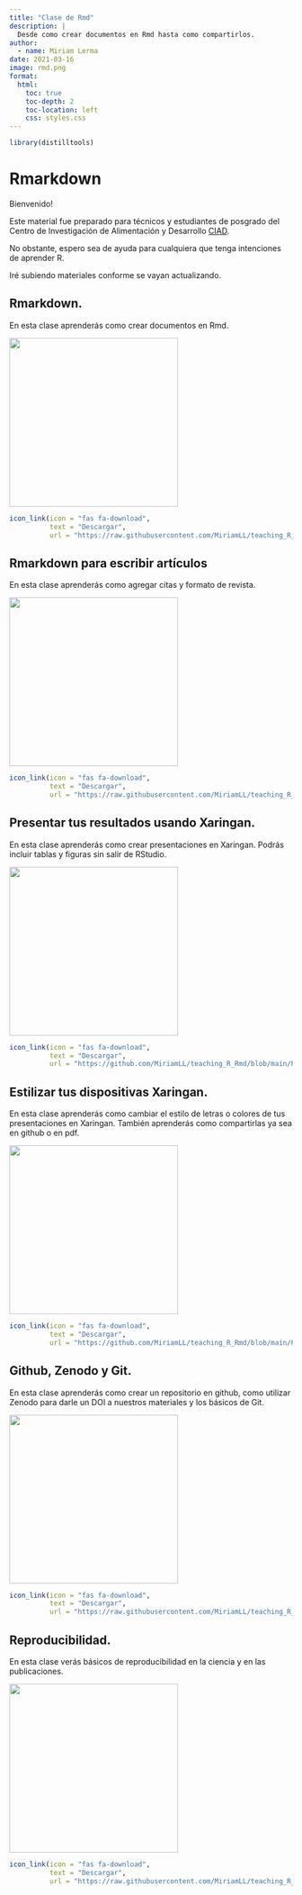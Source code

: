 ```yaml
---
title: "Clase de Rmd"
description: |
  Desde como crear documentos en Rmd hasta como compartirlos. 
author:
  - name: Miriam Lerma
date: 2021-03-16
image: rmd.png
format:
  html:
    toc: true
    toc-depth: 2
    toc-location: left
    css: styles.css
---
```


```r
library(distilltools)
```

# Rmarkdown

Bienvenido!

Este material fue preparado para técnicos y estudiantes de posgrado del Centro de Investigación de Alimentación y Desarrollo [CIAD](https://www.ciad.mx/).

No obstante, espero sea de ayuda para cualquiera que tenga intenciones de aprender R.

Iré subiendo materiales conforme se vayan actualizando.

## Rmarkdown.

En esta clase aprenderás como crear documentos en Rmd. <br>

<html>

<body><left> <a href="https://miriamll.github.io/teaching_R_Rmd/Rmd-Parte1"><img src="https://raw.githubusercontent.com/MiriamLL/teaching_R_Rmd/main/Figuras/Clase09.png" style="width:300px"/></a> </left></body>

</html>

```r
icon_link(icon = "fas fa-download",
          text = "Descargar",
          url = "https://raw.githubusercontent.com/MiriamLL/teaching_R_Rmd/main/Pdfs/Rmd-Parte1.pdf")
```

## Rmarkdown para escribir artículos

En esta clase aprenderás como agregar citas y formato de revista. <br>

<html>

<body><left> <a href="https://miriamll.github.io/teaching_R_Rmd/Rmd-Parte2"><img src="https://raw.githubusercontent.com/MiriamLL/teaching_R_Rmd/main/Figuras/Clase10.png" style="width:300px"/></a> </left></body>

</html>

```r
icon_link(icon = "fas fa-download",
          text = "Descargar",
          url = "https://raw.githubusercontent.com/MiriamLL/teaching_R_Rmd/main/Pdfs/Rmd-Parte2.pdf")
```

## Presentar tus resultados usando Xaringan.

En esta clase aprenderás como crear presentaciones en Xaringan. Podrás incluir tablas y figuras sin salir de RStudio. <br>

<html>

<body><left> <a href="https://miriamll.github.io/teaching_R_Rmd/Xaringan-Parte1"><img src="https://raw.githubusercontent.com/MiriamLL/teaching_R_Rmd/main/Figuras/Clase11.png" style="width:300px"/></a> </left></body>

</html>

```r
icon_link(icon = "fas fa-download",
          text = "Descargar",
          url = "https://github.com/MiriamLL/teaching_R_Rmd/blob/main/Pdfs/Xaringan-Parte1.pdf")
```

## Estilizar tus dispositivas Xaringan.

En esta clase aprenderás como cambiar el estilo de letras o colores de tus presentaciones en Xaringan. También aprenderás como compartirlas ya sea en github o en pdf. <br>

<html>

<body><left> <a href="https://miriamll.github.io/teaching_R_Rmd/Xaringan-Parte2"><img src="https://raw.githubusercontent.com/MiriamLL/teaching_R_Rmd/main/Figuras/Clase11Xaringan.png" style="width:300px"/></a> </left></body>

</html>

```r
icon_link(icon = "fas fa-download",
          text = "Descargar",
          url = "https://github.com/MiriamLL/teaching_R_Rmd/blob/main/Pdfs/Xaringan-Parte2.pdf")
```

## Github, Zenodo y Git.

En esta clase aprenderás como crear un repositorio en github, como utilizar Zenodo para darle un DOI a nuestros materiales y los básicos de Git. <br>

<html>

<body><left> <a href="https://miriamll.github.io/teaching_R_Rmd/GitGithubZenodo"><img src="https://raw.githubusercontent.com/MiriamLL/teaching_R_Rmd/main/Figuras/Clase12.png" style="width:300px"/></a> </left></body>

</html>

```r
icon_link(icon = "fas fa-download",
          text = "Descargar",
          url = "https://raw.githubusercontent.com/MiriamLL/teaching_R_Rmd/main/Pdfs/GitGithubZenodo.pdf")
```

## Reproducibilidad.

En esta clase verás básicos de reproducibilidad en la ciencia y en las publicaciones. <br>

<html>

<body><left> <a href="https://miriamll.github.io/teaching_R_Rmd/Repro#1"><img src="https://raw.githubusercontent.com/MiriamLL/teaching_R_Rmd/main/Figuras/Clase13.png" style="width:300px"/></a> </left></body>

</html>

```r
icon_link(icon = "fas fa-download",
          text = "Descargar",
          url = "https://raw.githubusercontent.com/MiriamLL/teaching_R_Rmd/main/Pdfs/Repro.pdf")
```
